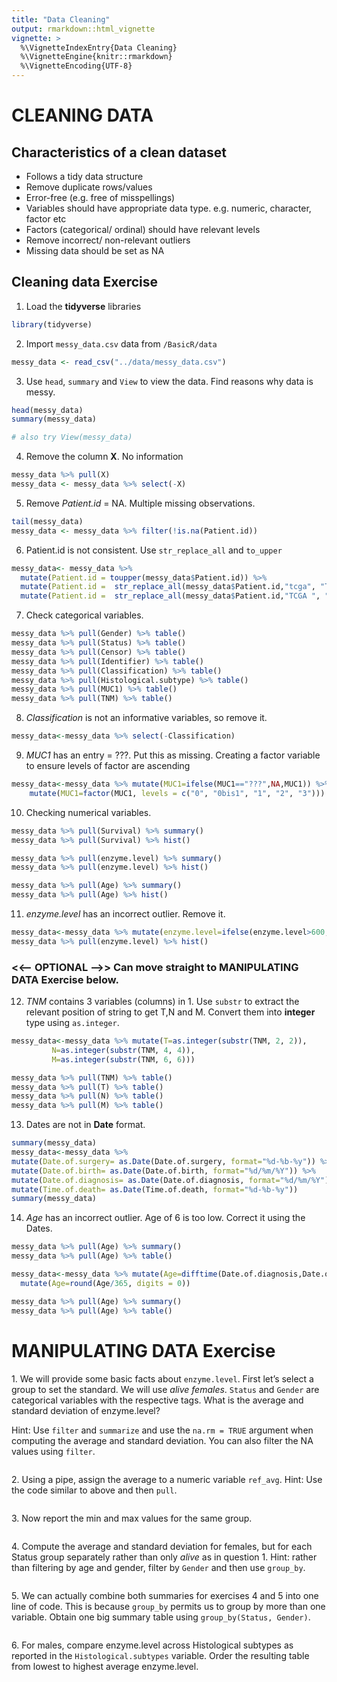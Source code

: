 ```yaml
---
title: "Data Cleaning"
output: rmarkdown::html_vignette
vignette: >
  %\VignetteIndexEntry{Data Cleaning}
  %\VignetteEngine{knitr::rmarkdown}
  %\VignetteEncoding{UTF-8}
---
```


# CLEANING DATA 

## Characteristics of a clean dataset
- Follows a tidy data structure
- Remove duplicate rows/values
- Error-free (e.g. free of misspellings)
- Variables should have appropriate data type. e.g. numeric, character, factor etc
- Factors (categorical/ ordinal) should have relevant levels
- Remove incorrect/ non-relevant outliers
- Missing data should be set as NA


## Cleaning data Exercise

1. Load the __tidyverse__ libraries

```r
library(tidyverse)
```

2. Import `messy_data.csv` data from `/BasicR/data`

```r
messy_data <- read_csv("../data/messy_data.csv")
```


3. Use `head`, `summary` and `View` to view the data. Find reasons why data is messy.
```r
head(messy_data)
summary(messy_data)

# also try View(messy_data)
```

4. Remove the column __X__. No information
```r
messy_data %>% pull(X)
messy_data <- messy_data %>% select(-X)

```


5. Remove _Patient.id_ = NA. Multiple missing observations.
```r
tail(messy_data)
messy_data <- messy_data %>% filter(!is.na(Patient.id))
```


6. Patient.id is not consistent. Use `str_replace_all` and `to_upper`
```r
messy_data<- messy_data %>% 
  mutate(Patient.id = toupper(messy_data$Patient.id)) %>% 
  mutate(Patient.id =  str_replace_all(messy_data$Patient.id,"tcga", "TCGA")) %>% 
  mutate(Patient.id =  str_replace_all(messy_data$Patient.id,"TCGA ", "TCGA_")) 
```



7. Check categorical variables. 
```r
messy_data %>% pull(Gender) %>% table()
messy_data %>% pull(Status) %>% table()
messy_data %>% pull(Censor) %>% table()
messy_data %>% pull(Identifier) %>% table()
messy_data %>% pull(Classification) %>% table()
messy_data %>% pull(Histological.subtype) %>% table()
messy_data %>% pull(MUC1) %>% table()
messy_data %>% pull(TNM) %>% table()

```

8.  _Classification_ is not an informative variables, so remove it.
```r
messy_data<-messy_data %>% select(-Classification)
```



9. _MUC1_ has an entry = ???. Put this as missing. Creating a factor variable to ensure levels of factor are ascending
```r
messy_data<-messy_data %>% mutate(MUC1=ifelse(MUC1=="???",NA,MUC1)) %>%
    mutate(MUC1=factor(MUC1, levels = c("0", "0bis1", "1", "2", "3")))
```



10. Checking numerical variables. 
```r

messy_data %>% pull(Survival) %>% summary()
messy_data %>% pull(Survival) %>% hist()

messy_data %>% pull(enzyme.level) %>% summary()
messy_data %>% pull(enzyme.level) %>% hist()

messy_data %>% pull(Age) %>% summary()
messy_data %>% pull(Age) %>% hist()
```
11. _enzyme.level_ has an incorrect outlier. Remove it.
```r
messy_data<-messy_data %>% mutate(enzyme.level=ifelse(enzyme.level>600,NA,enzyme.level))
messy_data %>% pull(enzyme.level) %>% hist()
```

### <<--- OPTIONAL --->> Can move straight to MANIPULATING DATA Exercise below.

12. _TNM_ contains 3 variables (columns) in 1. Use `substr` to extract the relevant position of string to get T,N and M. Convert them into __integer__ type using `as.integer`.
```r
messy_data<-messy_data %>% mutate(T=as.integer(substr(TNM, 2, 2)),
         N=as.integer(substr(TNM, 4, 4)), 
         M=as.integer(substr(TNM, 6, 6)))

messy_data %>% pull(TNM) %>% table()
messy_data %>% pull(T) %>% table()
messy_data %>% pull(N) %>% table()
messy_data %>% pull(M) %>% table()
```

13. Dates are not in __Date__ format.
```r

summary(messy_data)
messy_data<-messy_data %>%  
mutate(Date.of.surgery= as.Date(Date.of.surgery, format="%d-%b-%y")) %>%
mutate(Date.of.birth= as.Date(Date.of.birth, format="%d/%m/%Y")) %>%
mutate(Date.of.diagnosis= as.Date(Date.of.diagnosis, format="%d/%m/%Y")) %>%
mutate(Time.of.death= as.Date(Time.of.death, format="%d-%b-%y"))
summary(messy_data)
```

14. _Age_ has an incorrect outlier. Age of 6 is too low. Correct it using the Dates.
```r
messy_data %>% pull(Age) %>% summary()
messy_data %>% pull(Age) %>% table()

messy_data<-messy_data %>% mutate(Age=difftime(Date.of.diagnosis,Date.of.birth, units = "days")) %>% 
  mutate(Age=round(Age/365, digits = 0))

messy_data %>% pull(Age) %>% summary()
messy_data %>% pull(Age) %>% table()

```



# MANIPULATING DATA Exercise

1\. We will provide some basic facts about `enzyme.level`. First let's select a group to set the standard. We will use _alive_ _females_. `Status` and `Gender` are categorical variables with the respective tags. What is the average and standard deviation of enzyme.level? 

Hint: Use `filter` and `summarize` and use the `na.rm = TRUE` argument when computing the average and standard deviation. You can also filter the NA values using `filter`.
```r
```

2\. Using a pipe, assign the average to a numeric variable `ref_avg`. Hint: Use the code similar to above and then `pull`.
```r
```

3\. Now report the min and max values for the same group.
```r
```

4\. Compute the average and standard deviation for females, but for each Status group separately rather than only _alive_ as in question 1.  Hint: rather than filtering by age and gender, filter by `Gender` and then use `group_by`.
```r
```

5\. We can actually combine both summaries for exercises 4 and 5 into one line of code. This is because `group_by` permits us to group by more than one variable. Obtain one big summary table using `group_by(Status, Gender)`.
```r
```

6\. For males, compare enzyme.level across Histological subtypes as reported in the `Histological.subtypes` variable. Order the resulting table from lowest to highest average enzyme.level.
```r
```
